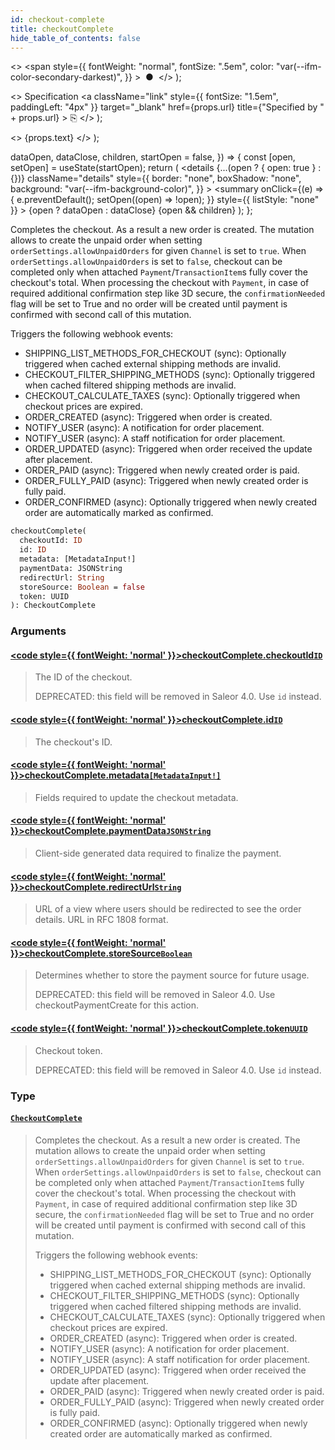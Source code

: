 ```yaml
---
id: checkout-complete
title: checkoutComplete
hide_table_of_contents: false
---
```


  <>
    <span
      style={{
        fontWeight: "normal",
        fontSize: ".5em",
        color: "var(--ifm-color-secondary-darkest)",
      }}
    >
      &nbsp;●&nbsp;
    </span>
  </>
);

  <>
    Specification
    <a
      className="link"
      style={{ fontSize: "1.5em", paddingLeft: "4px" }}
      target="\_blank"
      href={props.url}
      title={"Specified by " + props.url}
    >
      ⎘
    </a>
  </>
);

  <>
    <span className={props.class}>{props.text}</span>
  </>
);


  dataOpen,
  dataClose,
  children,
  startOpen = false,
}) => {
  const [open, setOpen] = useState(startOpen);
  return (
    <details
      {...(open ? { open: true } : {})}
      className="details"
      style={{
        border: "none",
        boxShadow: "none",
        background: "var(--ifm-background-color)",
      }}
    >
      <summary
        onClick={(e) => {
          e.preventDefault();
          setOpen((open) => !open);
        }}
        style={{ listStyle: "none" }}
      >
        {open ? dataOpen : dataClose}
      </summary>
      {open && children}
    </details>
  );
};

Completes the checkout. As a result a new order is created. The mutation allows to create the unpaid order when setting `orderSettings.allowUnpaidOrders` for given `Channel` is set to `true`. When `orderSettings.allowUnpaidOrders` is set to `false`, checkout can be completed only when attached `Payment`/`TransactionItem`s fully cover the checkout's total. When processing the checkout with `Payment`, in case of required additional confirmation step like 3D secure, the `confirmationNeeded` flag will be set to True and no order will be created until payment is confirmed with second call of this mutation.

Triggers the following webhook events:

- SHIPPING_LIST_METHODS_FOR_CHECKOUT (sync): Optionally triggered when cached external shipping methods are invalid.
- CHECKOUT_FILTER_SHIPPING_METHODS (sync): Optionally triggered when cached filtered shipping methods are invalid.
- CHECKOUT_CALCULATE_TAXES (sync): Optionally triggered when checkout prices are expired.
- ORDER_CREATED (async): Triggered when order is created.
- NOTIFY_USER (async): A notification for order placement.
- NOTIFY_USER (async): A staff notification for order placement.
- ORDER_UPDATED (async): Triggered when order received the update after placement.
- ORDER_PAID (async): Triggered when newly created order is paid.
- ORDER_FULLY_PAID (async): Triggered when newly created order is fully paid.
- ORDER_CONFIRMED (async): Optionally triggered when newly created order are automatically marked as confirmed.

```graphql
checkoutComplete(
  checkoutId: ID
  id: ID
  metadata: [MetadataInput!]
  paymentData: JSONString
  redirectUrl: String
  storeSource: Boolean = false
  token: UUID
): CheckoutComplete
```

### Arguments

#### [<code style={{ fontWeight: 'normal' }}>checkoutComplete.<b>checkoutId</b></code>](#)<Bullet />[`ID`](../../../api-reference/miscellaneous/scalars/id) <Badge class="badge badge--secondary" text="scalar"/>

> The ID of the checkout.
>
> DEPRECATED: this field will be removed in Saleor 4.0. Use `id` instead.

#### [<code style={{ fontWeight: 'normal' }}>checkoutComplete.<b>id</b></code>](#)<Bullet />[`ID`](../../../api-reference/miscellaneous/scalars/id) <Badge class="badge badge--secondary" text="scalar"/>

> The checkout's ID.
>
> <Badge text="Added in Saleor 3.4" class="secondary margin-bottom--sm" />

#### [<code style={{ fontWeight: 'normal' }}>checkoutComplete.<b>metadata</b></code>](#)<Bullet />[`[MetadataInput!]`](../../../api-reference/miscellaneous/inputs/metadata-input) <Badge class="badge badge--secondary" text="list"/> <Badge class="badge badge--secondary" text="input"/>

> Fields required to update the checkout metadata.
>
> <Badge text="Added in Saleor 3.8" class="secondary margin-bottom--sm" />

#### [<code style={{ fontWeight: 'normal' }}>checkoutComplete.<b>paymentData</b></code>](#)<Bullet />[`JSONString`](../../../api-reference/miscellaneous/scalars/jsonstring) <Badge class="badge badge--secondary" text="scalar"/>

> Client-side generated data required to finalize the payment.

#### [<code style={{ fontWeight: 'normal' }}>checkoutComplete.<b>redirectUrl</b></code>](#)<Bullet />[`String`](../../../api-reference/miscellaneous/scalars/string) <Badge class="badge badge--secondary" text="scalar"/>

> URL of a view where users should be redirected to see the order details. URL in RFC 1808 format.

#### [<code style={{ fontWeight: 'normal' }}>checkoutComplete.<b>storeSource</b></code>](#)<Bullet />[`Boolean`](../../../api-reference/miscellaneous/scalars/boolean) <Badge class="badge badge--secondary" text="scalar"/>

> Determines whether to store the payment source for future usage.
>
> DEPRECATED: this field will be removed in Saleor 4.0. Use checkoutPaymentCreate for this action.

#### [<code style={{ fontWeight: 'normal' }}>checkoutComplete.<b>token</b></code>](#)<Bullet />[`UUID`](../../../api-reference/miscellaneous/scalars/uuid) <Badge class="badge badge--secondary" text="scalar"/>

> Checkout token.
>
> DEPRECATED: this field will be removed in Saleor 4.0. Use `id` instead.

### Type

#### [`CheckoutComplete`](../../../api-reference/checkout/objects/checkout-complete) <Badge class="badge badge--secondary" text="object"/>

> Completes the checkout. As a result a new order is created. The mutation allows to create the unpaid order when setting `orderSettings.allowUnpaidOrders` for given `Channel` is set to `true`. When `orderSettings.allowUnpaidOrders` is set to `false`, checkout can be completed only when attached `Payment`/`TransactionItem`s fully cover the checkout's total. When processing the checkout with `Payment`, in case of required additional confirmation step like 3D secure, the `confirmationNeeded` flag will be set to True and no order will be created until payment is confirmed with second call of this mutation.
>
> Triggers the following webhook events:
>
> - SHIPPING_LIST_METHODS_FOR_CHECKOUT (sync): Optionally triggered when cached external shipping methods are invalid.
> - CHECKOUT_FILTER_SHIPPING_METHODS (sync): Optionally triggered when cached filtered shipping methods are invalid.
> - CHECKOUT_CALCULATE_TAXES (sync): Optionally triggered when checkout prices are expired.
> - ORDER_CREATED (async): Triggered when order is created.
> - NOTIFY_USER (async): A notification for order placement.
> - NOTIFY_USER (async): A staff notification for order placement.
> - ORDER_UPDATED (async): Triggered when order received the update after placement.
> - ORDER_PAID (async): Triggered when newly created order is paid.
> - ORDER_FULLY_PAID (async): Triggered when newly created order is fully paid.
> - ORDER_CONFIRMED (async): Optionally triggered when newly created order are automatically marked as confirmed.
